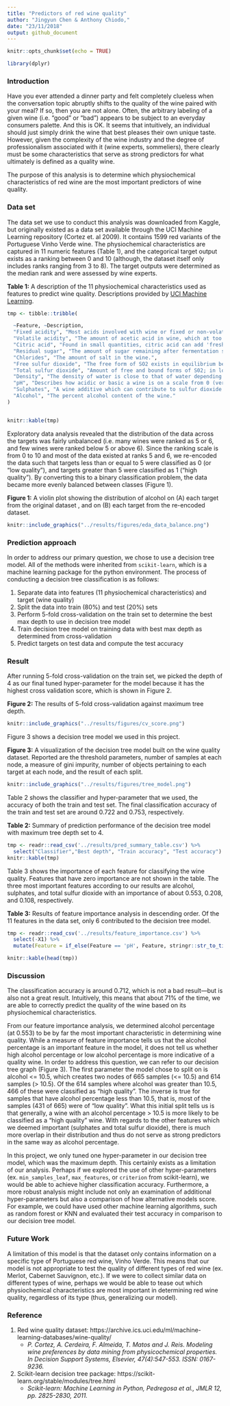 ```yaml
---
title: "Predictors of red wine quality"
author: "Jingyun Chen & Anthony Chiodo,"
date: "23/11/2018"
output: github_document
---
```


```r
knitr::opts_chunk$set(echo = TRUE)
```

```r
library(dplyr)
```

### Introduction 

Have you ever attended a dinner party and felt completely clueless when the conversation topic abruptly shifts to the quality of the wine paired with your meal?  If so, then you are not alone. Often, the arbitrary labeling of a given wine (i.e. "good" or "bad") appears to be subject to an everyday consumers palette. And this is OK. It seems that intuitively, an individual should just simply drink the wine that best pleases their own unique taste. However, given the complexity of the wine industry and the degree of professionalism associated with it (wine experts, sommeliers), there clearly must be some characteristics that serve as strong predictors for what ultimately is defined as a quality wine.

The purpose of this analysis is to determine which physiochemical characteristics of red wine are the most important predictors of wine quality.

### Data set

The data set we use to conduct this analysis was downloaded from Kaggle, but originally existed as a data set available through the UCI Machine Learning repository (Cortez et. al 2009). It contains 1599 red variants of the Portuguese Vinho Verde wine. The physiochemical characteristics are captured in 11 numeric features (Table 1), and the categorical target output exists as a ranking between 0 and 10 (although, the dataset itself only includes ranks ranging from 3 to 8). The target outputs were determined as the median rank and were assessed by wine experts.

**Table 1:** A description of the 11 physiochemical characteristics used as features to predict wine quality. Descriptions provided by [UCI Machine Learning](https://www.kaggle.com/uciml/red-wine-quality-cortez-et-al-2009).

```r

tmp <- tibble::tribble(

  ~Feature, ~Description,
  "Fixed acidity", "Most acids involved with wine or fixed or non-volatile (do not evaporate readily).",
  "Volatile acidity", "The amount of acetic acid in wine, which at too high of levels can lead to an unpleasant, vinegar taste.",
  "Citric acid", "Found in small quantities, citric acid can add 'freshness' and flavor to wines.",
  "Residual sugar", "The amount of sugar remaining after fermentation stops, it's rare to find wines with less than 1 gram/liter and wines with greater than 45 grams/liter are considered sweet.",
  "Chlorides", "The amount of salt in the wine.",
  "Free sulfur dioxide", "The free form of SO2 exists in equilibrium between molecular SO2 (as a dissolved gas) and bisulfite ion; it prevents microbial growth and the oxidation of wine.",
  "Total sulfur dioxide", "Amount of free and bound forms of S02; in low concentrations, SO2 is mostly undetectable in wine, but at free SO2 concentrations over 50 ppm, SO2 becomes evident in the nose and taste of wine.",
  "Density", "The density of water is close to that of water depending on the percent alcohol and sugar content.",
  "pH", "Describes how acidic or basic a wine is on a scale from 0 (very acidic) to 14 (very basic); most wines are between 3-4 on the pH scale.",
  "Sulphates", "A wine additive which can contribute to sulfur dioxide gas (S02) levels, which acts as an antimicrobial and antioxidant.",
  "Alcohol", "The percent alcohol content of the wine."
)


knitr::kable(tmp)

```

Exploratory data analysis revealed that the distribution of the data across the targets was fairly unbalanced (i.e. many wines were ranked as 5 or 6, and few wines were ranked below 5 or above 6). Since the ranking scale is from 0 to 10 and most of the data existed at ranks 5 and 6, we re-encoded the data such that targets less than or equal to 5 were classified as 0  (or “low quality”), and targets greater than 5 were classified as 1 ("high quality"). By converting this to a binary classification problem, the data became more evenly balanced between classes (Figure 1).

**Figure 1:** A violin plot showing the distribution of alcohol on (A) each target from the original  dataset , and on (B) each target from the re-encoded dataset.

```r
knitr::include_graphics("../results/figures/eda_data_balance.png")
```

### Prediction approach

In order to address our primary question, we chose to use a decision tree model. All of the methods were inherited from `scikit-learn`, which is a machine learning package for the python environment. The process of conducting a decision tree classification is as follows:

1. Separate data into features (11 physiochemical characteristics) and target (wine quality)
2. Split the data into train (80%) and test (20%) sets
3. Perform 5-fold cross-validation on the train set to determine the best max depth to use in decision tree model
4. Train decision tree model on training data with best max depth as determined from cross-validation
5. Predict targets on test data and compute the test accuracy

### Result

After running 5-fold cross-validation on the train set, we picked the depth of 4 as our final tuned hyper-parameter for the model because it has the highest cross validation score, which is shown in Figure 2. 

**Figure 2:** The results of 5-fold cross-validation against maximum tree depth.

```r
knitr::include_graphics("../results/figures/cv_score.png") 
```

Figure 3 shows a decision tree model we used in this project.

**Figure 3:** A visualization of the decision tree model built on the wine quality dataset. Reported are the threshold parameters, number of samples at each node, a measure of gini impurity, number of objects pertaining to each target at each node, and the result of each split.

```r
knitr::include_graphics("../results/figures/tree_model.png") 
```


Table 2 shows the classifier and hyper-parameter that we used, the accuracy of both the train and test set. The final classification accuracy of the train and test set are around 0.722 and 0.753, respectively.

**Table 2:** Summary of prediction performance of the decision tree model with maximum tree depth set to 4.

```r

tmp <- readr::read_csv('../results/pred_summary_table.csv') %>% 
  select("Classifier","Best depth", "Train accuracy", "Test accuracy")
knitr::kable(tmp)

```

Table 3 shows the importance of each feature for classifying the wine quality. Features that have zero importance are not shown in the table. The three most important features according to our results are alcohol, sulphates, and total sulfur dioxide with an importance of about 0.553, 0.208, and 0.108, respectively.

**Table 3:** Results of feature importance analysis in descending order. Of the 11 features in the data set, only 6 contributed to the decision tree model.

```r

tmp <- readr::read_csv('../results/feature_importance.csv') %>% 
  select(-X1) %>%
  mutate(Feature = if_else(Feature == 'pH', Feature, stringr::str_to_title(Feature)))

knitr::kable(head(tmp))

```

### Discussion

The classification accuracy is around 0.712, which is not a bad result---but is also not a great result. Intuitively, this means that about 71% of the time, we are able to correctly predict the quality of the wine based on its physiochemical characteristics. 

From our feature importance analysis, we determined alcohol percentage (at 0.553) to be by far the most important characteristic in determining wine quality. While a measure of feature importance tells us that the alcohol percentage is an important feature in the model, it does not tell us whether high alcohol percentage or low alcohol percentage is more indicative of a quality wine. In order to address this question, we can refer to our decision tree graph (Figure 3). The first parameter the model chose to split on is alcohol <= 10.5, which creates two nodes of 665 samples (<= 10.5) and 614 samples (> 10.5). Of the 614 samples where alcohol was greater than 10.5, 466 of these were classified as "high quality". The inverse is true for samples that have alcohol percentage less than 10.5, that is, most of the samples (431 of 665) were of "low quality". What this initial split tells us is that generally, a wine with an alcohol percentage > 10.5 is more likely to be classified as a "high quality" wine. With regards to the other features which we deemed important (sulphates and total sulfur dioxide), there is much more overlap in their distribution and thus do not serve as strong predictors in the same way as alcohol percentage.

In this project, we only tuned one hyper-parameter in our decision tree model, which was the maximum depth. This certainly exists as a limitation of our analysis. Perhaps if we explored the use of other hyper-parameters (ex. `min_samples_leaf`, `max_features`, or `criterion` from scikit-learn), we would be able to achieve higher classification accuracy. Furthermore, a more robust analysis might include not only an examination of additional hyper-parameters but also a comparison of how alternative models score. For example, we could have used other machine learning algorithms, such as random forest or KNN and evaluated their test accuracy in comparison to our decision tree model.

### Future Work

A limitation of this model is that the dataset only contains information on a specific type of Portuguese red wine, Vinho Verde. This means that our model is not appropriate to test the quality of different types of red wine (ex. Merlot, Cabernet Sauvignon, etc.). If we were to collect similar data on different types of wine, perhaps we would be able to tease out which physiochemical characteristics are most important in determining red wine quality, regardless of its type (thus, generalizing our model).

### Reference

1. Red wine quality dataset: https://archive.ics.uci.edu/ml/machine-learning-databases/wine-quality/
    - *P. Cortez, A. Cerdeira, F. Almeida, T. Matos and J. Reis. 
  Modeling wine preferences by data mining from physicochemical properties.
  In Decision Support Systems, Elsevier, 47(4):547-553. ISSN: 0167-9236.*
2. Scikit-learn decision tree package: https://scikit-learn.org/stable/modules/tree.html
    - *Scikit-learn: Machine Learning in Python, Pedregosa et al., JMLR 12, pp. 2825-2830, 2011.*
